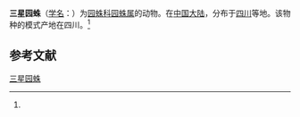 {{Speciesbox
| name = 三星园蛛
| status = 
| status_system = 
| image = 
| genus = Araneus
| species = triangula
| authority = (Fox, 1938)<ref name='id13549'>{{cite web| url =http://www.bioinfo.cn/db05/BjdwSpecies.php?action=view&id=13549| title =三星园蛛| work =《中国动物物种编目数据库》| publisher =中国科学院微生物研究所| author =中国科学院动物研究所| accessdate =2009-04-28| deadurl =yes| archiveurl =https://web.archive.org/web/20160305003114/http://www.bioinfo.cn/db05/BjdwSpecies.php?action=view&id=13549| archivedate =2016-03-05}}</ref>
}}

'''三星园蛛'''（[[学名|学名]]：{{lang|la|''Araneus triangula''}}）为[[园蛛科|园蛛科]][[园蛛属|园蛛属]]的动物。在[[中国大陆|中国大陆]]，分布于[[四川|四川]]等地。该物种的模式产地在四川。<ref name='id13549'/>

== 参考文献 ==
{{reflist}}

{{Wikispecies|Araneus triangula}}

[[Category:园蛛属|三星园蛛]]


{{蜘蛛小作品}}